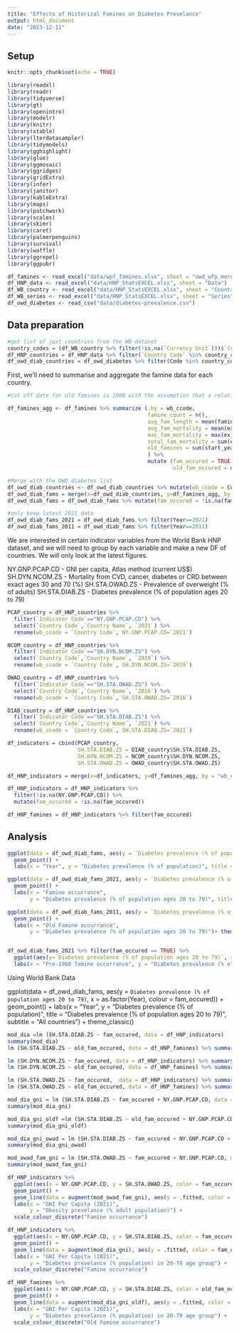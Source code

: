```yaml
---
title: "Effects of Historical Famines on Diabetes Prevelance"
output: html_document
date: "2023-12-11"
---
```


## Setup

```r
knitr::opts_chunk$set(echo = TRUE)
```

```r
library(readxl)
library(readr)
library(tidyverse)
library(gt)
library(openintro)
library(modelr)
library(knitr)
library(xtable)
library(lterdatasampler)
library(tidymodels)
library(gghighlight)
library(glue)
library(ggmosaic)
library(ggridges)
library(gridExtra)
library(infer)
library(janitor)
library(kableExtra)
library(maps)
library(patchwork)
library(scales)
library(skimr)
library(caret)
library(palmerpenguins)
library(survival)
library(waffle)
library(ggrepel)
library(ggpubr)
```


```r
df_famines <- read_excel("data/wpf_famines.xlsx", sheet = "owd_wfp_merged")
df_HNP_data <- read_excel("data/HNP_StatsEXCEL.xlsx", sheet = "Data")
df_WB_country <- read_excel("data/HNP_StatsEXCEL.xlsx", sheet = "Country")
df_WB_series <- read_excel("data/HNP_StatsEXCEL.xlsx", sheet = "Series")
df_owd_diabetes <- read_csv("data/diabetes-prevalence.csv")
```


## Data preparation

```r
#get list of just countries from the WB dataset
country_codes = (df_WB_country %>% filter(!is.na(`Currency Unit`)))$`Country Code`
df_HNP_countries = df_HNP_data %>% filter(`Country Code` %in% country_codes)
df_owd_diab_countries = df_owd_diabetes %>% filter(Code %in% country_codes)
```

First, we'll need to summarise and aggregate the famine data for each country.

```r

#cut off date for old famines is 1960 with the assumption that a relationship would take 2 generations to show full effects, since genes can skip a generation

df_famines_agg <- df_famines %>% summarize (.by = wb_ccode,
                                            famine_count = n(),
                                            avg_fam_length = mean(famine_length),
                                            avg_fam_mortality = mean(ex_mort_mid),
                                            max_fam_mortality = max(ex_mort_mid),
                                            total_fam_mortality = sum(ex_mort_mid),
                                            old_famines = sum(start_year<1960)
                                            ) %>%
                                            mutate (fam_occured = TRUE,
                                                    old_fam_occured = old_famines>0)

#Merge with the OWD diabetes list
df_owd_diab_countries <- df_owd_diab_countries %>% mutate(wb_ccode = Code)
df_owd_diab_fams = merge(x=df_owd_diab_countries, y=df_famines_agg, by = "wb_ccode", all.x = T )
df_owd_diab_fams = df_owd_diab_fams %>% mutate(fam_occured = !is.na(fam_occured))

#only keep latest 2021 data
df_owd_diab_fams_2021 = df_owd_diab_fams %>% filter(Year==2021)
df_owd_diab_fams_2011 = df_owd_diab_fams %>% filter(Year==2011)
```

We are interested in certain indicator variables from the World Bank HNP dataset, and we will need to group by each variable and make a new DF of countries. We will only look at the latest figures.

NY.GNP.PCAP.CD - GNI per capita, Atlas method (current US$)
SH.DYN.NCOM.ZS - Mortality from CVD, cancer, diabetes or CRD between exact ages 30 and 70 (%)
SH.STA.OWAD.ZS - Prevalence of overweight (% of adults)
SH.STA.DIAB.ZS - Diabetes prevalence (% of population ages 20 to 79)

```r
PCAP_country = df_HNP_countries %>% 
  filter(`Indicator Code`=="NY.GNP.PCAP.CD") %>% 
  select(`Country Code`,`Country Name`, `2021`) %>% 
  rename(wb_ccode = `Country Code`, NY.GNP.PCAP.CD=`2021`)

NCOM_country = df_HNP_countries %>% 
  filter(`Indicator Code`=="SH.DYN.NCOM.ZS") %>% 
  select(`Country Code`,`Country Name`, `2019`) %>% 
  rename(wb_ccode = `Country Code`, SH.DYN.NCOM.ZS=`2019`)

OWAD_country = df_HNP_countries %>% 
  filter(`Indicator Code`=="SH.STA.OWAD.ZS") %>% 
  select(`Country Code`,`Country Name`, `2016`) %>% 
  rename(wb_ccode = `Country Code`, SH.STA.OWAD.ZS=`2016`)

DIAB_country = df_HNP_countries %>% 
  filter(`Indicator Code`=="SH.STA.DIAB.ZS") %>% 
  select(`Country Code`,`Country Name`, `2021`) %>% 
  rename(wb_ccode = `Country Code`, SH.STA.DIAB.ZS=`2021`)

df_indicators = cbind(PCAP_country, 
                      SH.STA.DIAB.ZS = DIAB_country$SH.STA.DIAB.ZS, 
                      SH.DYN.NCOM.ZS = NCOM_country$SH.DYN.NCOM.ZS, 
                      SH.STA.OWAD.ZS = OWAD_country$SH.STA.OWAD.ZS)

df_HNP_indicators = merge(x=df_indicators, y=df_famines_agg, by = "wb_ccode", all.x = T )

df_HNP_indicators = df_HNP_indicators %>% 
  filter(!is.na(NY.GNP.PCAP.CD)) %>%
  mutate(fam_occured = !is.na(fam_occured))

df_HNP_famines = df_HNP_indicators %>% filter(fam_occured)
```


## Analysis
```r
ggplot(data = df_owd_diab_fams, aes(y = `Diabetes prevalence (% of population ages 20 to 79)`, x = as.factor(Year), colour = fam_occured)) +
  geom_point() +
  labs(x = "Year", y = "Diabetes prevalence (% of population)", title = "Diabetes prevalence (% of population ages 20 to 79)", subtitle = "All countries") + scale_color_discrete("Did famine occur?") + theme_classic()

ggplot(data = df_owd_diab_fams_2021, aes(y = `Diabetes prevalence (% of population ages 20 to 79)`, x = fam_occured)) +
  geom_point() +
  labs(x = "Famine occurrance",
       y = "Diabetes prevalence (% of population ages 20 to 79)", title = "Diabetes prevalence (% of population ages 20 to 79)", subtitle = "All countries") + theme_classic()

ggplot(data = df_owd_diab_fams_2011, aes(y = `Diabetes prevalence (% of population ages 20 to 79)`, x = old_fam_occured)) +
  geom_point() +
  labs(x = "Old Famine occurrance",
       y = "Diabetes prevalence (% of population ages 20 to 79)")+ theme_classic()


df_owd_diab_fams_2021 %>% filter(fam_occured == TRUE) %>%
  ggplot(aes(y=`Diabetes prevalence (% of population ages 20 to 79)`, x=old_fam_occured, label=Entity)) + geom_point() + geom_text(hjust=0, vjust=0) +
  labs(x = "Pre-1960 famine occurrance", y = "Diabetes prevalence (% of population)", title = "Diabetes prevalence (% of population ages 20 to 79)", subtitle = "Only Countries with Famines") + theme_classic()


```

Using World Bank Data

ggplot(data = df_owd_diab_fams, aes(y = `Diabetes prevalence (% of population ages 20 to 79)`, x = as.factor(Year), colour = fam_occured)) +
  geom_point() +
  labs(x = "Year", y = "Diabetes prevalence (% of population)", title = "Diabetes prevalence (% of population ages 20 to 79)", subtitle = "All countries") + theme_classic()
  
```r
mod_dia =lm (SH.STA.DIAB.ZS ~ fam_occured, data = df_HNP_indicators)
summary(mod_dia)
lm (SH.STA.DIAB.ZS ~ old_fam_occured, data = df_HNP_famines) %>% summary()

lm (SH.DYN.NCOM.ZS ~ fam_occured, data = df_HNP_indicators) %>% summary()
lm (SH.DYN.NCOM.ZS ~ old_fam_occured, data = df_HNP_famines) %>% summary()

lm (SH.STA.OWAD.ZS ~ fam_occured,  data = df_HNP_indicators) %>% summary()
lm (SH.STA.OWAD.ZS ~ old_fam_occured, data = df_HNP_famines) %>% summary()

mod_dia_gni = lm (SH.STA.DIAB.ZS ~ fam_occured + NY.GNP.PCAP.CD, data = df_HNP_indicators)
summary(mod_dia_gni)

mod_dia_gni_oldf =lm (SH.STA.DIAB.ZS ~ old_fam_occured + NY.GNP.PCAP.CD, data = df_HNP_famines)
summary(mod_dia_gni_oldf)

mod_dia_gni_owad = lm (SH.STA.DIAB.ZS ~ fam_occured + NY.GNP.PCAP.CD + SH.STA.OWAD.ZS, data = df_HNP_indicators)
summary(mod_dia_gni_owad)

mod_owad_fam_gni = lm (SH.STA.OWAD.ZS ~ fam_occured + NY.GNP.PCAP.CD, data = df_HNP_indicators)
summary(mod_owad_fam_gni)

df_HNP_indicators %>% 
  ggplot(aes(x = NY.GNP.PCAP.CD, y = SH.STA.OWAD.ZS, color = fam_occured)) +
  geom_point() +
  geom_line(data = augment(mod_owad_fam_gni), aes(y = .fitted, color = fam_occured)) + 
  labs(x = "GNI Per Capita (2021)",
       y = "Obesity prevelance (% adult population)") +
  scale_colour_discrete("Famine occurrance")

df_HNP_indicators %>% 
  ggplot(aes(x = NY.GNP.PCAP.CD, y = SH.STA.DIAB.ZS, color = fam_occured)) +
  geom_point() +
  geom_line(data = augment(mod_dia_gni), aes(y = .fitted, color = fam_occured)) + 
  labs(x = "GNI Per Capita (2021)",
       y = "Diabetes prevelance (% population) in 20-79 age group") +
  scale_colour_discrete("Famine occurrance")

df_HNP_famines %>% 
  ggplot(aes(x = NY.GNP.PCAP.CD, y = SH.STA.DIAB.ZS, color = old_fam_occured)) +
  geom_point() +
  geom_line(data = augment(mod_dia_gni_oldf), aes(y = .fitted, color = old_fam_occured)) + 
  labs(x = "GNI Per Capita (2021)",
       y = "Diabetes prevelance (% population) in 20-79 age group") +
  scale_colour_discrete("Old Famine occurrance")
```